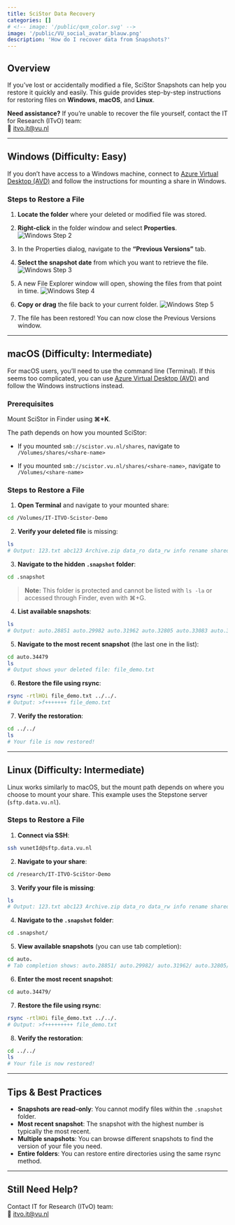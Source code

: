 ```yaml
---
title: SciStor Data Recovery
categories: []
# <!-- image: '/public/qxm_color.svg' -->
image: '/public/VU_social_avatar_blauw.png'
description: 'How do I recover data from Snapshots?'
---
```



## Overview

If you've lost or accidentally modified a file, SciStor Snapshots can help you restore it quickly and easily. This guide provides step-by-step instructions for restoring files on **Windows**, **macOS**, and **Linux**.

**Need assistance?** If you're unable to recover the file yourself, contact the IT for Research (ITvO) team:  
📧 [itvo.it@vu.nl](mailto:itvo.it@vu.nl)

---

## Windows (Difficulty: Easy)

If you don't have access to a Windows machine, connect to [Azure Virtual Desktop (AVD)](https://windows.cloud.microsoft/spa-signin-oidc#/devices) and follow the instructions for mounting a share in Windows.

### Steps to Restore a File

1. **Locate the folder** where your deleted or modified file was stored.

2. **Right-click** in the folder window and select **Properties**.
   ![Windows Step 2](/public/manuals/scistor/win-2.png)

3. In the Properties dialog, navigate to the **"Previous Versions"** tab.

4. **Select the snapshot date** from which you want to retrieve the file.
   ![Windows Step 3](/public/manuals/scistor/win-3.png)

5. A new File Explorer window will open, showing the files from that point in time.
   ![Windows Step 4](/public/manuals/scistor/win-4.png)

6. **Copy or drag** the file back to your current folder.
   ![Windows Step 5](/public/manuals/scistor/win-5.png)

7. The file has been restored! You can now close the Previous Versions window.

---

## macOS (Difficulty: Intermediate)

For macOS users, you'll need to use the command line (Terminal). If this seems too complicated, you can use [Azure Virtual Desktop (AVD)](https://windows.cloud.microsoft/spa-signin-oidc#/devices) and follow the Windows instructions instead.

### Prerequisites

Mount SciStor in Finder using **⌘+K**.

The path depends on how you mounted SciStor:

- If you mounted `smb://scistor.vu.nl/shares`, navigate to `/Volumes/shares/<share-name>`

- If you mounted `smb://scistor.vu.nl/shares/<share-name>`, navigate to `/Volumes/<share-name>`


### Steps to Restore a File

1. **Open Terminal** and navigate to your mounted share:

```bash
cd /Volumes/IT-ITVO-Scistor-Demo
```

2. **Verify your deleted file** is missing:

```bash
ls
# Output: 123.txt abc123 Archive.zip data_ro data_rw info rename shared_rw test.doc testme xyz456
```

3. **Navigate to the hidden `.snapshot` folder**:

```bash
cd .snapshot
```

> **Note:** This folder is protected and cannot be listed with `ls -la` or accessed through Finder, even with ⌘+G.

4. **List available snapshots**:

```bash
ls
# Output: auto.28851 auto.29982 auto.31962 auto.32805 auto.33083 auto.33361 auto.33638 auto.33918 auto.34198 auto.34479
```

5. **Navigate to the most recent snapshot** (the last one in the list):

```bash
cd auto.34479
ls
# Output shows your deleted file: file_demo.txt
```

6. **Restore the file using rsync**:

```bash
rsync -rtlHOi file_demo.txt ../../.
# Output: >f+++++++ file_demo.txt
```

7. **Verify the restoration**:

```bash
cd ../../
ls
# Your file is now restored!
```

---

## Linux (Difficulty: Intermediate)

Linux works similarly to macOS, but the mount path depends on where you choose to mount your share. This example uses the Stepstone server (`sftp.data.vu.nl`).

### Steps to Restore a File

1. **Connect via SSH**:

```bash
ssh vunetId@sftp.data.vu.nl
```

2. **Navigate to your share**:

```bash
cd /research/IT-ITVO-SciStor-Demo
```

3. **Verify your file is missing**:

```bash
ls
# Output: 123.txt abc123 Archive.zip data_ro data_rw info rename shared_rw test.doc testme xyz456
```

4. **Navigate to the `.snapshot` folder**:

```bash
cd .snapshot/
```

5. **View available snapshots** (you can use tab completion):

```bash
cd auto.
# Tab completion shows: auto.28851/ auto.29982/ auto.31962/ auto.32805/ auto.33083/ auto.33361/ auto.33638/ auto.33918/ auto.34198/ auto.34479/
```

6. **Enter the most recent snapshot**:

```bash
cd auto.34479/
```

7. **Restore the file using rsync**:

```bash
rsync -rtlHOi file_demo.txt ../../.
# Output: >f+++++++++ file_demo.txt
```

8. **Verify the restoration**:

```bash
cd ../../
ls
# Your file is now restored!
```

---

## Tips & Best Practices

- **Snapshots are read-only**: You cannot modify files within the `.snapshot` folder.
- **Most recent snapshot**: The snapshot with the highest number is typically the most recent.
- **Multiple snapshots**: You can browse different snapshots to find the version of your file you need.
- **Entire folders**: You can restore entire directories using the same rsync method.

---

## Still Need Help?

Contact IT for Research (ITvO) team:  
📧 [itvo.it@vu.nl](mailto:itvo.it@vu.nl)

